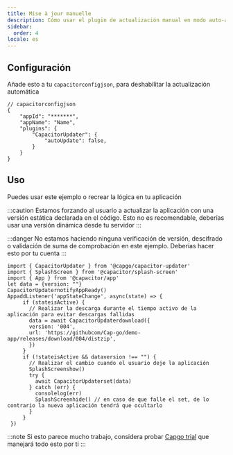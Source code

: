 ```yaml
---
title: Mise à jour manuelle
description: Cómo usar el plugin de actualización manual en modo auto-alojado
sidebar:
  order: 4
locale: es
---
```


## Configuración

Añade esto a tu ``capacitorconfigjson``, para deshabilitar la actualización automática
```tsx
// capacitorconfigjson
{
	"appId": "*******",
	"appName": "Name",
	"plugins": {
		"CapacitorUpdater": {
			"autoUpdate": false,
		}
	}
}
```

## Uso

Puedes usar este ejemplo o recrear la lógica en tu aplicación

:::caution
Estamos forzando al usuario a actualizar la aplicación con una versión estática declarada en el código. Esto no es recomendable, deberías usar una versión dinámica desde tu servidor
:::

:::danger
No estamos haciendo ninguna verificación de versión, descifrado o validación de suma de comprobación en este ejemplo. Deberías hacer esto por tu cuenta
:::

```tsx
import { CapacitorUpdater } from '@capgo/capacitor-updater'
import { SplashScreen } from '@capacitor/splash-screen'
import { App } from '@capacitor/app'
let data = {version: ""}
CapacitorUpdaternotifyAppReady()
AppaddListener('appStateChange', async(state) => {
     if (stateisActive) {
       // Realizar la descarga durante el tiempo activo de la aplicación para evitar descargas fallidas
       data = await CapacitorUpdaterdownload({
       version: '004',
       url: 'https://githubcom/Cap-go/demo-app/releases/download/004/distzip',
       })
     }
     if (!stateisActive && dataversion !== "") {
       // Realizar el cambio cuando el usuario deje la aplicación
       SplashScreenshow()
       try {
         await CapacitorUpdaterset(data)
       } catch (err) {
         consolelog(err)
         SplashScreenhide() // en caso de que falle el set, de lo contrario la nueva aplicación tendrá que ocultarlo
       }
     }
 })
```

:::note
Si esto parece mucho trabajo, considera probar [Capgo trial](https://capgoapp/register/) que manejará todo esto por ti
:::